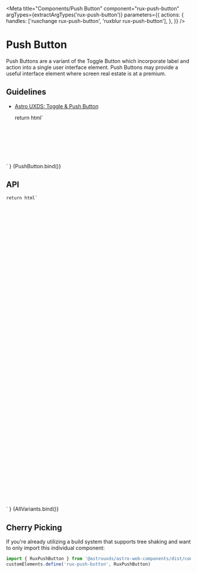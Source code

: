 
<Meta
    title="Components/Push Button"
    component="rux-push-button"
    argTypes={extractArgTypes('rux-push-button')}
    parameters={{
        actions: {
            handles: ['ruxchange rux-push-button', 'ruxblur rux-push-button'],
        },
    }}
/>

# Push Button

Push Buttons are a variant of the Toggle Button which incorporate label and action into a single user interface element. Push Buttons may provide a useful interface element where screen real estate is at a premium.

## Guidelines

-   [Astro UXDS: Toggle & Push Button](http://astrouxds-v6.netlify.app/ui-components/toggle)

    return html`
<div style="padding: 10%; display: flex; justify-content: center;">
    <rux-push-button
        label=${args.label}
        .size=${args.size}
        .icon=${args.icon}
        ?checked=${args.checked}
        ?disabled=${args.disabled}
        ?icon-only=${args.iconOnly}
        .name=${args.name}
        .value=${args.value}
    ></rux-push-button>
</div>
    `
}

<Canvas>
    <Story
        args={{
            label: "Push Button",
            checked: false,    
            disabled: false,
            icon: "",
            iconOnly: false,
            name: "",
            size: "medium",
            value: ""
        }}
        argTypes={{
            size: { control: "select"}
        }}
        name="Push Button"
    >
        {PushButton.bind()}
    </Story>
</Canvas>

## API

<ArgsTable of="rux-push-button" />

    return html`
<style>
    .button-list {
        list-style-type: none;
        margin: 0 1rem 0 0;
        padding: 0;
        display: flex;
        flex-flow: column;
    }
    .button-list li {
        margin: 0 1rem 1rem 0;
        display: flex;
    }
    .button-list li rux-button:not(:last-child) {
        margin-right: 1rem;
    }
    .icon-only {
        padding-right: 1rem;
    }
</style>
<div
    style="padding: 8vh 2vw; display: flex; flex-flow: row wrap; justify-content: space-evenly;"
>
    <ul class="button-list">
        <li>
            <rux-push-button
                label="Push button small"
                size="small"
            ></rux-push-button>
        </li>
        <li>
            <rux-push-button
                label="Push button medium"
            ></rux-push-button>
        </li>
        <li>
            <rux-push-button
                label="Push button large"
                size="large"
            ></rux-push-button>
        </li>
        <li>
            <rux-push-button
                checked
                label="Push button checked"
            ></rux-push-button>
        </li>
        <li>
            <rux-push-button
                disabled
                label="Push button disabled"
            ></rux-push-button>
        </li>
        <li>
            <rux-push-button
                checked
                disabled
                label="Push button disabled checked"
            ></rux-push-button>
        </li>
        <li>
            <rux-push-button
                icon="apps"
                label="Push button with icon"
            ></rux-push-button>
        </li>
        <li>
            <rux-push-button
                icon="apps"
                disabled
                label="Push button disabled with icon"
            ></rux-push-button>
        </li>
        <li>
            <rux-push-button
                icon="apps"
                checked
                label="Push button checked with icon"
            ></rux-push-button>
        </li>
        <li>
            <rux-push-button
                icon="apps"
                checked
                disabled
                label="Push button disabled checked with icon"
            ></rux-push-button>
        </li>
        <li>
            <rux-push-button
                icon="apps"
                icon-only
                class="icon-only"
            ></rux-push-button>
            <rux-push-button
                icon="apps"
                icon-only
                checked
                class="icon-only"
            ></rux-push-button>
            <rux-push-button
                icon="apps"
                icon-only
                disabled
                class="icon-only"
            ></rux-push-button>
            <rux-push-button
                icon="apps"
                icon-only
                checked
                disabled
            ></rux-push-button>
        </li>
    </ul>
</div>
`
}

<Canvas>
    <Story
        name="All Variants"
        argTypes={{
            checked: { table: { disable: true } },
            disabled: { table: { disable: true } },
            icon: { table: { disable: true } },
            iconOnly: { table: { disable: true } },
            size: { table: { disable: true } },
            label: { table: { disable: true } },
            name: { table: { disable: true } },
            value: { table: { disable: true } }
        }}
    >
        {AllVariants.bind()}
    </Story>
</Canvas>

## Cherry Picking

If you're already utilizing a build system that supports tree shaking and want to only import this individual component:

```js
import { RuxPushButton } from '@astrouxds/astro-web-components/dist/components/rux-push-button'
customElements.define('rux-push-button', RuxPushButton)
```
